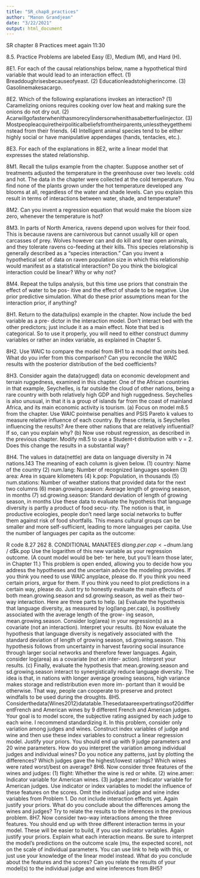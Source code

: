 ```yaml
---
title: "SR_chap8_practices"
author: "Manon Grandjean"
date: "3/22/2021"
output: html_document
---
```

SR chapter 8 Practices
meet again 11:30


8.5. Practice
Problems are labeled Easy (E), Medium (M), and Hard (H).

8E1. For each of the causal relationships below, name a hypothetical third variable that would lead
to an interaction effect.
(1) Breaddoughrisesbecauseofyeast. (2) Educationleadstohigherincome. (3) Gasolinemakesacargo.

8E2. Which of the following explanations invokes an interaction?
(1) Caramelizing onions requires cooking over low heat and making sure the onions do not dry out.
(2) Acarwillgofasterwhenithasmorecylindersorwhenithasabetterfuelinjector.
(3) Mostpeopleacquiretheirpoliticalbeliefsfromtheirparents,unlesstheygettheminstead
from their friends.
(4) Intelligent animal species tend to be either highly social or have manipulative appendages
(hands, tentacles, etc.).

8E3. For each of the explanations in 8E2, write a linear model that expresses the stated relationship.

8M1. Recall the tulips example from the chapter. Suppose another set of treatments adjusted the temperature in the greenhouse over two levels: cold and hot. The data in the chapter were collected at the cold temperature. You find none of the plants grown under the hot temperature developed any blooms at all, regardless of the water and shade levels. Can you explain this result in terms of interactions between water, shade, and temperature?

8M2. Can you invent a regression equation that would make the bloom size zero, whenever the temperature is hot?

8M3. In parts of North America, ravens depend upon wolves for their food. This is because ravens are carnivorous but cannot usually kill or open carcasses of prey. Wolves however can and do kill and tear open animals, and they tolerate ravens co-feeding at their kills. This species relationship is generally described as a “species interaction.” Can you invent a hypothetical set of data on raven population size in which this relationship would manifest as a statistical interaction? Do you think the biological interaction could be linear? Why or why not?

8M4. Repeat the tulips analysis, but this time use priors that constrain the effect of water to be pos- itive and the effect of shade to be negative. Use prior predictive simulation. What do these prior assumptions mean for the interaction prior, if anything?

8H1. Return to the data(tulips) example in the chapter. Now include the bed variable as a pre- dictor in the interaction model. Don’t interact bed with the other predictors; just include it as a main effect. Note that bed is categorical. So to use it properly, you will need to either construct dummy variables or rather an index variable, as explained in Chapter 5.

8H2. Use WAIC to compare the model from 8H1 to a model that omits bed. What do you infer from this comparison? Can you reconcile the WAIC results with the posterior distribution of the bed coefficients?

8H3. Consider again the data(rugged) data on economic development and terrain ruggedness, examined in this chapter. One of the African countries in that example, Seychelles, is far outside the cloud of other nations, being a rare country with both relatively high GDP and high ruggedness. Seychelles is also unusual, in that it is a group of islands far from the coast of mainland Africa, and its main economic activity is tourism.
(a) Focus on model m8.5 from the chapter. Use WAIC pointwise penalties and PSIS Pareto k values to measure relative influence of each country. By these criteria, is Seychelles influencing the results? Are there other nations that are relatively influential? If so, can you explain why?
(b) Now use robust regression, as described in the previous chapter. Modify m8.5 to use a Student-t distribution with ν = 2. Does this change the results in a substantial way?

8H4. The values in data(nettle) are data on language diversity in 74 nations.143 The meaning of each column is given below.
(1) country: Name of the country
(2) num.lang: Number of recognized languages spoken
(3) area: Area in square kilometers
(4) k.pop: Population, in thousands
(5) num.stations: Number of weather stations that provided data for the next two columns (6) mean.growing.season: Average length of growing season, in months
(7) sd.growing.season: Standard deviation of length of growing season, in months
Use these data to evaluate the hypothesis that language diversity is partly a product of food secu- rity. The notion is that, in productive ecologies, people don’t need large social networks to buffer them against risk of food shortfalls. This means cultural groups can be smaller and more self-sufficient, leading to more languages per capita. Use the number of languages per capita as the outcome:

 R code 8.27
262 8. CONDITIONAL MANATEES
d$lang.per.cap <- d$num.lang / d$k.pop
Use the logarithm of this new variable as your regression outcome. (A count model would be bet- ter here, but you’ll learn those later, in Chapter 11.) This problem is open ended, allowing you to decide how you address the hypotheses and the uncertain advice the modeling provides. If you think you need to use WAIC anyplace, please do. If you think you need certain priors, argue for them. If you think you need to plot predictions in a certain way, please do. Just try to honestly evaluate the main effects of both mean.growing.season and sd.growing.season, as well as their two-way interaction. Here are three parts to help. (a) Evaluate the hypothesis that language diversity, as measured by log(lang.per.cap), is positively associated with the average length of the grow- ing season, mean.growing.season. Consider log(area) in your regression(s) as a covariate (not an interaction). Interpret your results. (b) Now evaluate the hypothesis that language diversity is negatively associated with the standard deviation of length of growing season, sd.growing.season. This hypothesis follows from uncertainty in harvest favoring social insurance through larger social networks and therefore fewer languages. Again, consider log(area) as a covariate (not an inter- action). Interpret your results. (c) Finally, evaluate the hypothesis that mean.growing.season and sd.growing.season interact to synergistically reduce language diversity. The idea is that, in nations with longer average growing seasons, high variance makes storage and redistribution even more im- portant than it would be otherwise. That way, people can cooperate to preserve and protect windfalls to be used during the droughts.
8H5. Considerthedata(Wines2012)datatable.Thesedataareexpertratingsof20differentFrench and American wines by 9 different French and American judges. Your goal is to model score, the subjective rating assigned by each judge to each wine. I recommend standardizing it. In this problem, consider only variation among judges and wines. Construct index variables of judge and wine and then use these index variables to construct a linear regression model. Justify your priors. You should end up with 9 judge parameters and 20 wine parameters. How do you interpret the variation among individual judges and individual wines? Do you notice any patterns, just by plotting the differences? Which judges gave the highest/lowest ratings? Which wines were rated worst/best on average?
8H6. Now consider three features of the wines and judges:
(1) flight: Whether the wine is red or white.
(2) wine.amer: Indicator variable for American wines. (3) judge.amer: Indicator variable for American judges.
Use indicator or index variables to model the influence of these features on the scores. Omit the individual judge and wine index variables from Problem 1. Do not include interaction effects yet. Again justify your priors. What do you conclude about the differences among the wines and judges? Try to relate the results to the inferences in the previous problem.
8H7. Now consider two-way interactions among the three features. You should end up with three different interaction terms in your model. These will be easier to build, if you use indicator variables. Again justify your priors. Explain what each interaction means. Be sure to interpret the model’s predictions on the outcome scale (mu, the expected score), not on the scale of individual parameters. You can use link to help with this, or just use your knowledge of the linear model instead. What do you conclude about the features and the scores? Can you relate the results of your model(s) to the individual judge and wine inferences from 8H5?